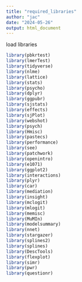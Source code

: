 ---
title: "required_libraries"
author: "jac"
date: "2024-05-26"
output: html_document
---


load libraries
```{r message=FALSE, warning=FALSE, include=FALSE, paged.print=FALSE, results='hide'}
library(pbkrtest)
library(lmerTest)
library(tidyverse)
library(nlme)
library(lattice)
library(stats)
library(psycho)
library(dplyr)
library(ggpubr)
library(sjstats)
library(effects)
library(sjPlot)
library(webshot)
library(psych)
library(Hmisc)
library(pastecs)
library(performance)
library(see)
library(patchwork)
library(openintro)
library(e1071)
library(ggplot2)
library(interactions)
library(plyr)
library(car)
library(mediation)
library(insight)
library(mclogit)
library(mlogit)
library(memisc)
library(MuMIn)
library(modelsummary)
library(nnet)
library(stargazer)
library(splines2)
library(splines)
library(DescTools)
library(flexplot)
library(simr)
library(pwr)
library(questionr)

```

